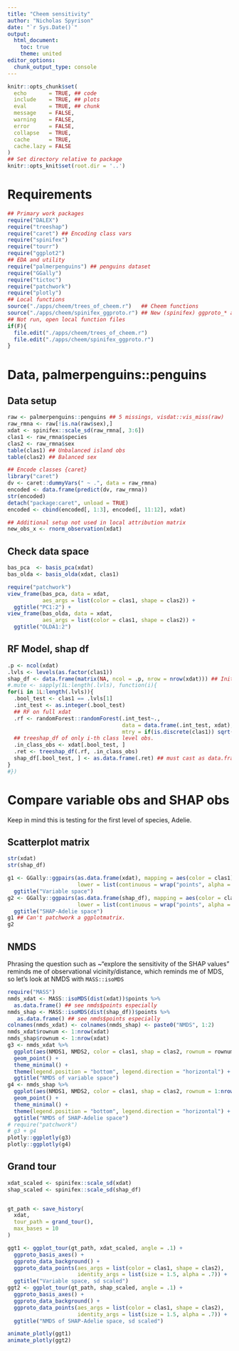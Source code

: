 ```yaml
---
title: "Cheem sensitivity"
author: "Nicholas Spyrison"
date: "`r Sys.Date()`"
output:
  html_document:
    toc: true
    theme: united
editor_options:
  chunk_output_type: console
---
```

```r
knitr::opts_chunk$set(
  echo       = TRUE, ## code
  include    = TRUE, ## plots
  eval       = TRUE, ## chunk
  message    = FALSE,
  warning    = FALSE,
  error      = FALSE,
  collapse   = TRUE,
  cache      = TRUE,
  cache.lazy = FALSE
)
## Set directory relative to package
knitr::opts_knit$set(root.dir = '..')
```

# Requirements

```R
## Primary work packages
require("DALEX")
require("treeshap")
require("caret") ## Encoding class vars
require("spinifex")
require("tourr")
require("ggplot2")
## EDA and utility
require("palmerpenguins") ## penguins dataset
require("GGally")
require("tictoc")
require("patchwork")
require("plotly")
## Local functions
source("./apps/cheem/trees_of_cheem.r")   ## Cheem functions
source("./apps/cheem/spinifex_ggproto.r") ## New (spinifex) ggproto_* api
## Not run, open local function files
if(F){
  file.edit("./apps/cheem/trees_of_cheem.r")
  file.edit("./apps/cheem/spinifex_ggproto.r")
}

```

# Data, palmerpenguins::penguins


## Data setup

```r
raw <- palmerpenguins::penguins ## 5 missings, visdat::vis_miss(raw)
raw_rmna <- raw[!is.na(raw$sex),]
xdat <- spinifex::scale_sd(raw_rmna[, 3:6])
clas1 <- raw_rmna$species
clas2 <- raw_rmna$sex
table(clas1) ## Unbalanced island obs
table(clas2) ## Balanced sex

## Encode classes {caret}
library("caret")
dv <- caret::dummyVars(" ~ .", data = raw_rmna)
encoded <- data.frame(predict(dv, raw_rmna))
str(encoded)
detach("package:caret", unload = TRUE)
encoded <- cbind(encoded[, 1:3], encoded[, 11:12], xdat)

## Additional setup not used in local attribution matrix
new_obs_x <- rnorm_observation(xdat)
```

## Check data space

```r
bas_pca  <- basis_pca(xdat)
bas_olda <- basis_olda(xdat, clas1)

require("patchwork")
view_frame(bas_pca, data = xdat, 
           aes_args = list(color = clas1, shape = clas2)) + 
  ggtitle("PC1:2") +
view_frame(bas_olda, data = xdat, 
           aes_args = list(color = clas1, shape = clas2)) + 
  ggtitle("OLDA1:2")
```


## RF Model, shap df

```r
.p <- ncol(xdat)
.lvls <- levels(as.factor(clas1))
shap_df <- data.frame(matrix(NA, ncol = .p, nrow = nrow(xdat))) ## Init
#.mute <- sapply(1L:length(.lvls), function(i){
for(i in 1L:length(.lvls)){
  .bool_test <- clas1 == .lvls[1]
  .int_test <- as.integer(.bool_test)
  ## RF on full xdat
  .rf <- randomForest::randomForest(.int_test~.,
                                    data = data.frame(.int_test, xdat),
                                    mtry = if(is.discrete(clas1)) sqrt(.p) else .p / 3L)
  ## treeshap_df of only i-th class level obs.
  .in_class_obs <- xdat[.bool_test, ]
  .ret <- treeshap_df(.rf, .in_class_obs)
  shap_df[.bool_test, ] <- as.data.frame(.ret) ## must cast as data.frame.
}
#})
```

# Compare variable obs and SHAP obs

Keep in mind this is testing for the first level of species, Adelie.

## Scatterplot matrix

```r
str(xdat)
str(shap_df)

g1 <- GGally::ggpairs(as.data.frame(xdat), mapping = aes(color = clas1),
                      lower = list(continuous = wrap("points", alpha = 0.3))) +
  ggtitle("Variable space")
g2 <- GGally::ggpairs(as.data.frame(shap_df), mapping = aes(color = clas1),
                      lower = list(continuous = wrap("points", alpha = 0.3))) +
  ggtitle("SHAP-Adelie space")
g1 ## Can't patchwork a ggplotmatrix.
g2
```


## NMDS

Phrasing the question such as ~"explore the sensitivity of the SHAP values" reminds me of observational vicinity/distance, which reminds me of MDS, so let's look at NMDS with `MASS::isoMDS`

```r
require("MASS")
nmds_xdat <- MASS::isoMDS(dist(xdat))$points %>%
  as.data.frame() ## see nmds$points especially
nmds_shap <- MASS::isoMDS(dist(shap_df))$points %>%
   as.data.frame() ## see nmds$points especially
colnames(nmds_xdat) <- colnames(nmds_shap) <- paste0("NMDS", 1:2)
nmds_xdat$rownum <- 1:nrow(xdat)
nmds_shap$rownum <- 1:nrow(xdat)
g3 <- nmds_xdat %>%
  ggplot(aes(NMDS1, NMDS2, color = clas1, shap = clas2, rownum = rownum)) +
  geom_point() +
  theme_minimal() +
  theme(legend.position = "bottom", legend.direction = "horizontal") +
  ggtitle("NMDS of variable space")
g4 <- nmds_shap %>%
  ggplot(aes(NMDS1, NMDS2, color = clas1, shap = clas2, rownum = 1:nrow(xdat))) +
  geom_point() +
  theme_minimal() +
  theme(legend.position = "bottom", legend.direction = "horizontal") +
  ggtitle("NMDS of SHAP-Adelie space")
# require("patchwork")
# g3 + g4
plotly::ggplotly(g3)
plotly::ggplotly(g4)
```


## Grand tour


```r
xdat_scaled <- spinifex::scale_sd(xdat)
shap_scaled <- spinifex::scale_sd(shap_df)


gt_path <- save_history(
  xdat,
  tour_path = grand_tour(),
  max_bases = 10
)

ggt1 <- ggplot_tour(gt_path, xdat_scaled, angle = .1) +
  ggproto_basis_axes() +
  ggproto_data_background() +
  ggproto_data_points(aes_args = list(color = clas1, shape = clas2),
                      identity_args = list(size = 1.5, alpha = .7)) + 
  ggtitle("Variable space, sd scaled")
ggt2 <- ggplot_tour(gt_path, shap_scaled, angle = .1) +
  ggproto_basis_axes() +
  ggproto_data_background() +
  ggproto_data_points(aes_args = list(color = clas1, shape = clas2),
                      identity_args = list(size = 1.5, alpha = .7)) + 
  ggtitle("NMDS of SHAP-Adelie space, sd scaled")

animate_plotly(ggt1)
animate_plotly(ggt2)
```

